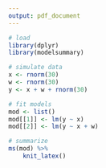 ```yaml
---
output: pdf_document
---
```


```r
# load
library(dplyr)
library(modelsummary)

# simulate data
x <- rnorm(30)
w <- rnorm(30)
y <- x + w + rnorm(30)

# fit models
mod <- list()
mod[[1]] <- lm(y ~ x)
mod[[2]] <- lm(y ~ x + w)

# summarize
ms(mod) %>%
    knit_latex()
```  
